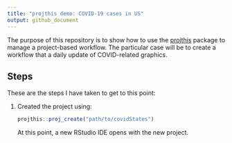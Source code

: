 ```yaml
---
title: "projthis demo: COVID-19 cases in US"
output: github_document
---
```


The purpose of this repository is to show how to use the [projthis](https://ijlyttle.github.io/projthis/) package to manage a project-based workflow. The particular case will be to create a workflow that a daily update of COVID-related graphics.

## Steps 

These are the steps I have taken to get to this point:

1. Created the project using:

   ```r
   projthis::proj_create("path/to/covidStates")
   ```
  
   At this point, a new RStudio IDE opens with the new project.
